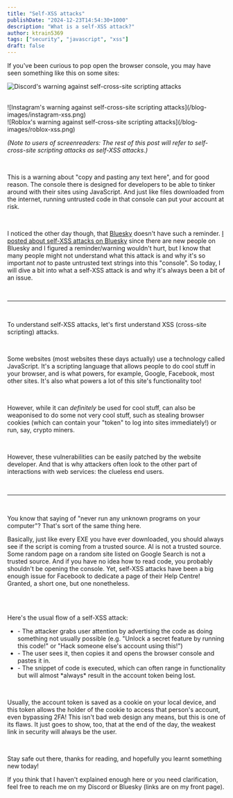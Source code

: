```yaml
---
title: "Self-XSS attacks"
publishDate: "2024-12-23T14:54:30+1000"
description: "What is a self-XSS attack?"
author: ktrain5369
tags: ["security", "javascript", "xss"]
draft: false
---
```


If you've been curious to pop open the browser console, you may have seen something like this on some sites:

![Discord's warning against self-cross-site scripting attacks](/blog-images/discord-xss.png)

<br />
![Instagram's warning against self-cross-site scripting
attacks](/blog-images/instagram-xss.png)
<br />
![Roblox's warning against self-cross-site scripting
attacks](/blog-images/roblox-xss.png)

_(Note to users of screenreaders: The rest of this post will refer to self-cross-site scripting attacks as self-XSS attacks.)_

<br />

This is a warning about "copy and pasting any text here", and for good reason. The console there is designed for developers to be able to tinker around with their sites using JavaScript. And just like files downloaded from the internet, running untrusted code in that console can put your account at risk.

<br />

I noticed the other day though, that <a href="https://bsky.app/" class="text-blue-400 hover:text-blue-500">Bluesky</a> doesn't have such a reminder. <a href="https://bsky.app/profile/ktrain5369.me/post/3ldv5t35uks25" class="text-blue-400 hover:text-blue-500">I posted about self-XSS attacks on Bluesky</a> since there are new people on Bluesky and I figured a reminder/warning wouldn't hurt, but I know that many people might not understand what this attack is and why it's so important _not_ to paste untrusted text strings into this "console". So today, I will dive a bit into what a self-XSS attack is and why it's always been a bit of an issue.

<br />

---

<br />

To understand self-XSS attacks, let's first understand XSS (cross-site scripting) attacks.

<br />

Some websites (most websites these days actually) use a technology called JavaScript. It's a scripting language that allows people to do cool stuff in your browser, and is what powers, for example, Google, Facebook, most other sites. It's also what powers a lot of this site's functionality too!

<br />

However, while it can _definitely_ be used for cool stuff, can also be weaponised to do some not very cool stuff, such as stealing browser cookies (which can contain your "token" to log into sites immediately!) or run, say, crypto miners.

<br />

However, these vulnerabilities can be easily patched by the website developer. And that is why attackers often look to the other part of interactions with web services: the clueless end users.

<br />

---

<br />

You know that saying of "never run any unknown programs on your computer"? That's sort of the same thing here.

Basically, just like every EXE you have ever downloaded, you should always see if the script is coming from a trusted source. AI is not a trusted source. Some random page on a random site listed on Google Search is not a trusted source. And if you have no idea how to read code, you probably shouldn't be opening the console. Yet, self-XSS attacks have been a big enough issue for Facebook to dedicate a page of their Help Centre! Granted, a short one, but one nonetheless.

<br />
<br />

Here's the usual flow of a self-XSS attack:

<ul>
  <li>
    - The attacker grabs user attention by advertising the code as doing
    something not usually possible (e.g. "Unlock a secret feature by running
    this code!" or "Hack someone else's account using this!")
  </li>
  <li>
    - The user sees it, then copies it and opens the browser console and pastes
    it in.
  </li>
  <li>
    - The snippet of code is executed, which can often range in functionality
    but will almost *always* result in the account token being lost.
  </li>
</ul>

<br />

Usually, the account token is saved as a cookie on your local device, and this token allows the holder of the cookie to access that person's account, <a class="text-underline">even bypassing 2FA!</a> This isn't bad web design any means, but this is one of its flaws. It just goes to show, too, that at the end of the day, the weakest link in security will always be the user.

<br />

Stay safe out there, thanks for reading, and hopefully you learnt something new today!

If you think that I haven't explained enough here or you need clarification, feel free to reach me on my Discord or Bluesky (links are on my front page).
